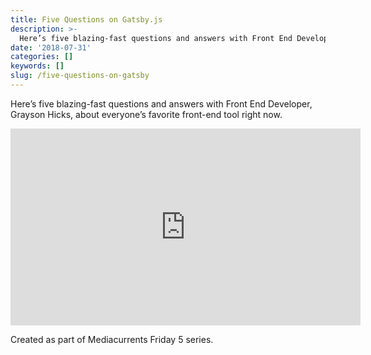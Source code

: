 ```yaml
---
title: Five Questions on Gatsby.js
description: >-
  Here’s five blazing-fast questions and answers with Front End Developer, Grayson Hicks, about everyone’s favorite front-end tool right now.
date: '2018-07-31'
categories: []
keywords: []
slug: /five-questions-on-gatsby
---
```


Here’s five blazing-fast questions and answers with Front End Developer, Grayson Hicks, about everyone’s favorite front-end tool right now.

<iframe width="560" height="315" src="https://www.youtube.com/embed/SN1i8-kJYg0" frameborder="0" allow="accelerometer; autoplay; encrypted-media; gyroscope; picture-in-picture" allowfullscreen></iframe>

Created as part of Mediacurrents Friday 5 series.